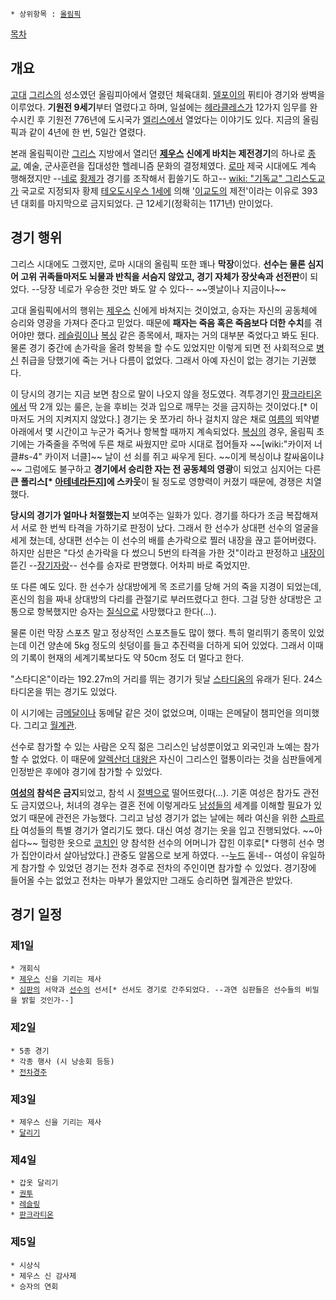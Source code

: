  * 상위항목 : [[올림픽]]

[[목차]]
== 개요 ==
[[고대]] [[그리스]]의 성소였던 올림피아에서 열렸던 체육대회. [[델포이]]의 퓌티아 경기와 쌍벽을 이루었다. '''기원전 9세기'''부터 열렸다고 하며, 일설에는 [[헤라클레스]]가 12가지 임무를 완수시킨 후 기원전 776년에 도시국가 [[엘리스]]에서 열었다는 이야기도 있다. 지금의 올림픽과 같이 4년에 한 번, 5일간 열렸다. 

본래 올림픽이란 [[그리스]] 지방에서 열리던 '''[[제우스]] 신에게 바치는 제전경기'''의 하나로 [[종교]], 예술, 군사훈련을 집대성한 헬레니즘 문화의 결정체였다. [[로마]] 제국 시대에도 계속 행해졌지만 --[[네로]] [[황제]]가 경기를 조작해서 휩쓸기도 하고-- [[wiki: "기독교" 그리스도교]]가 국교로 지정되자 황제 [[테오도시우스 1세]]에 의해 '[[이교도]]의 제전'이라는 이유로 393년 대회를 마지막으로 금지되었다. 근 12세기(정확히는 1171년) 만이었다. 

== 경기 행위 ==
그리스 시대에도 그랬지만, 로마 시대의 올림픽 또한 꽤나 '''막장'''이었다. '''선수는 물론 심지어 고위 귀족들마저도 뇌물과 반칙을 서슴지 않았고, 경기 자체가 장삿속과 선전판'''이 되었다. --당장 네로가 우승한 것만 봐도 알 수 있다-- ~~옛날이나 지금이나~~

고대 올림픽에서의 행위는 [[제우스]] 신에게 바쳐지는 것이었고, 승자는 자신의 공동체에 승리와 영광을 가져다 준다고 믿었다. 때문에 '''패자는 죽음 혹은 죽음보다 더한 수치'''를 겪어야만 했다. [[레슬링]]이나 [[복싱]] 같은 종목에서, 패자는 거의 대부분 죽었다고 봐도 된다. 물론 경기 중간에 손가락을 올려 항복을 할 수도 있었지만 이렇게 되면 전 사회적으로 [[병신]] 취급을 당했기에 죽는 거나 다름이 없었다. 그래서 아예 자신이 없는 경기는 기권했다.

이 당시의 경기는 지금 보면 참으로 말이 나오지 않을 정도였다. 격투경기인 [[팡크라티온]]에서 딱 2개 있는 룰은, 눈을 후비는 것과 입으로 깨무는 것을 금지하는 것이었다.[* 이마저도 거의 지켜지지 않았다.] 경기는 옷 쪼가리 하나 걸치지 않은 채로 [[여름]]의 뙤약볕 아래에서 몇 시간이고 누군가 죽거나 항복할 때까지 계속되었다. [[복싱]]의 경우, 올림픽 초기에는 가죽줄을 주먹에 두른 채로 싸웠지만 로마 시대로 접어들자 ~~[wiki:"카이저 너클#s-4" 카이저 너클]~~ 날이 선 쇠를 쥐고 싸우게 된다. ~~이게 복싱이냐 칼싸움이냐~~ 그럼에도 불구하고 '''경기에서 승리한 자는 전 공동체의 영광'''이 되었고 심지어는 다른 '''큰 폴리스[* [[아테네]]라든지]에 스카웃'''이 될 정도로 영향력이 커졌기 때문에, 경쟁은 치열했다.

'''당시의 경기가 얼마나 처절했는지''' 보여주는 일화가 있다. 경기를 하다가 조금 복잡해져서 서로 한 번씩 타격을 가하기로 판정이 났다. 그래서 한 선수가 상대편 선수의 얼굴을 세게 쳤는데, 상대편 선수는 이 선수의 배를 손가락으로 찔러 내장을 끊고 뜯어버렸다. 하지만 심판은 "다섯 손가락을 다 썼으니 5번의 타격을 가한 것"이라고 판정하고 [[내장]]이 뜯긴 --[[장기자랑]]-- 선수를 승자로 판명했다. 어차피 바로 죽었지만.

또 다른 예도 있다. 한 선수가 상대방에게 목 조르기를 당해 거의 죽을 지경이 되었는데, 혼신의 힘을 짜내 상대방의 다리를 관절기로 부러뜨렸다고 한다. 그걸 당한 상대방은 고통으로 항복했지만 승자는 [[질식]]으로 사망했다고 한다(...).

물론 이런 막장 스포츠 말고 정상적인 스포츠들도 많이 했다. 특히 멀리뛰기 종목이 있었는데 이건 양손에 5kg 정도의 쇳덩이를 들고 추진력을 더하게 되어 있었다. 그래서 이때의 기록이 현재의 세계기록보다도 약 50cm 정도 더 멀다고 한다.

"스타디온"이라는 192.27m의 거리를 뛰는 경기가 뒷날 [[스타디움]]의 유래가 된다. 24스타디온을 뛰는 경기도 있었다. 

이 시기에는 금[[메달]]이나 동메달 같은 것이 없었으며, 이때는 은메달이 챔피언을 의미했다. 그리고 [[월계관]].

선수로 참가할 수 있는 사람은 오직 젊은 그리스인 남성뿐이었고 외국인과 노예는 참가할 수 없었다. 이 때문에 [[알렉산더 대왕]]은 자신이 그리스인 혈통이라는 것을 심판들에게 인정받은 후에야 경기에 참가할 수 있었다.

'''[[여성]]의 참석은 금지'''되었고, 참석 시 [[절벽]]으로 떨어뜨렸다(...). 기혼 여성은 참가도 관전도 금지였으나, 처녀의 경우는 결혼 전에 이렇게라도 [[남성]]들의 세계를 이해할 필요가 있었기 때문에 관전은 가능했다. 그리고 남성 경기가 없는 날에는 헤라 여신을 위한 [[스파르타]] 여성들의 특별 경기가 열리기도 했다. 대신 여성 경기는 옷을 입고 진행되었다. ~~아쉽다~~ 헐렁한 옷으로 [[코치]]인 양 참석한 선수의 어머니가 잡힌 이후로[* 다행히 선수 명가 집안이라서 살아남았다.] 관중도 알몸으로 보게 하였다. --[[누드]] 돋네-- 여성이 유일하게 참가할 수 있었던 경기는 전차 경주로 전차의 주인이면 참가할 수 있었다. 경기장에 들어올 수는 없었고 전차는 마부가 몰았지만 그래도 승리하면 월계관은 받았다.

== 경기 일정 ==
=== 제1일 ===
 * 개회식
 * [[제우스]] 신을 기리는 제사
 * [[심판]]의 서약과 [[선수]]의 선서[* 선서도 경기로 간주되었다. --과연 심판들은 선수들의 비밀을 밝힐 것인가--]
=== 제2일 ===
 * 5종 경기
 * 각종 행사 (시 낭송회 등등)
 * [[전차경주]]
=== 제3일 ===
 * 제우스 신을 기리는 제사
 * [[달리기]]
=== 제4일 ===
 * 갑옷 달리기
 * [[권투]]
 * [[레슬링]]
 * [[판크라티온]]
=== 제5일 ===
 * 시상식
 * 제우스 신 감사제
 * 승자의 연회
